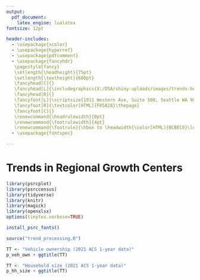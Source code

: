 ```yaml
---
output: 
  pdf_document:
    latex_engine: lualatex
fontsize: 12pt

header-includes:
  - \usepackage{xcolor}
  - \usepackage{hyperref}
  - \usepackage{pdfcomment}
  - \usepackage{fancyhdr}
   \pagestyle{fancy}
   \setlength{\headheight}{75pt}
   \setlength{\textheight}{600pt}
   \fancyhead[C]{}
   \fancyhead[L]{\includegraphics{X:/DSA/shiny-uploads/images/trends-header.png}}
   \fancyhead[R]{}
   \fancyfoot[L]{\scriptsize{1011 Western Ave, Suite 500, Seattle WA 98104} \textcolor[HTML]{F05A28}. 206.464.7532 \textcolor[HTML]{F05A28}. www.psrc.org \textcolor[HTML]{F05A28}. November 2022}
   \fancyfoot[R]{\textcolor[HTML]{F05A28}\thepage}
   \fancyfoot[C]{}
   \renewcommand{\headrulewidth}{0pt}
   \renewcommand{\footrulewidth}{4pt}
   \renewcommand{\footrule}{\hbox to \headwidth{\color[HTML]{BCBEC0}\leaders\hrule height \footrulewidth\hfill}}
  - \usepackage{fontspec}

---
```

\setmainfont{Poppins}

# Trends in Regional Growth Centers

\begin{flushleft}
Since the early 1990s, the region has been focused on concentrating growth into centers. Regional growth centers represent a small share of the region's land that are planned for dense, walkable, mixed-used areas.

This report looks into the travel behaviors residents in RGCs and non-RGC areas.
\end{flushleft}
```r
library(psrcplot)
library(psrccensus)
library(tidyverse)
library(knitr)
library(magick)
library(openxlsx)
options(tinytex.verbose=TRUE)

install_psrc_fonts()

source("trend_processing.R")
```

```r
TT <- "Vehicle ownership (2021 ACS 1-year data)"
p_veh_own + ggtitle(TT)
```

```r
TT <- "Household size (2021 ACS 1-year data)"
p_hh_size + ggtitle(TT)
```


<!-- ![](C:/GitHub/travel-studies/2021/trend-stories/bike-ped/walking_image_header.png){width=100%} -->
\begin{flushleft}
The 2021 regional travel survey collected day-to-day information from households in the central Puget Sound region: how we traveled, where we went, how long it took - even where we chose to live and whether we got home deliveries. This report compares household travel choices in 2021, during COVID-19 conditions to that in the previous years of 2017 and 2019. Learn more at the \href{https://www.psrc.org/our-work/household-travel-survey-program}{\underline{\textcolor{blue}{PSRC household travel survey webpage}}}. You can also \href{https://household-travel-survey-psregcncl.hub.arcgis.com}{\underline{\textcolor{blue}{view the full travel survey dataset here}}}, including 2017, 2019, and 2021 data.
\end{flushleft}



\subsection{Conclusion}
\begin{flushleft}
People were walking and biking more in 2021 than in previous years, but using transit less. COVID-19 conditions contributed to this substantial shift in behavior across most demographic groups. The 2023 household travel survey will show whether these patterns continue.
\end{flushleft}
